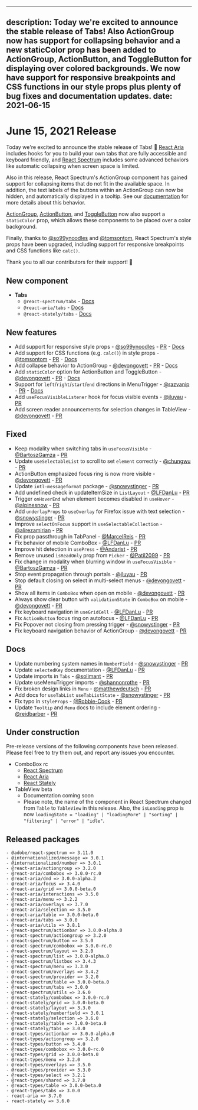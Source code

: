 <!-- Copyright 2020 Adobe. All rights reserved.
This file is licensed to you under the Apache License, Version 2.0 (the "License");
you may not use this file except in compliance with the License. You may obtain a copy
of the License at http://www.apache.org/licenses/LICENSE-2.0
Unless required by applicable law or agreed to in writing, software distributed under
the License is distributed on an "AS IS" BASIS, WITHOUT WARRANTIES OR REPRESENTATIONS
OF ANY KIND, either express or implied. See the License for the specific language
governing permissions and limitations under the License. -->


---
description: Today we're excited to announce the stable release of Tabs! Also ActionGroup now has support for collapsing behavior and a new staticColor prop has been added to ActionGroup, ActionButton, and ToggleButton for displaying over colored backgrounds. We now have support for responsive breakpoints and CSS functions in our style props plus plenty of bug fixes and documentation updates.
date: 2021-06-15
---

# June 15, 2021 Release

Today we're excited to announce the stable release of Tabs! 🎉 [React Aria](https://react-spectrum.adobe.com/react-aria/useTabList.html) includes hooks for you to build your own tabs that are fully accessible and keyboard friendly, and [React Spectrum](https://react-spectrum.adobe.com/react-spectrum/Tabs.html) includes some advanced behaviors like automatic collapsing when screen space is limited.

Also in this release, React Spectrum's ActionGroup component has gained support for collapsing items that do not fit in the available space. In addition, the text labels of the buttons within an ActionGroup can now be hidden, and automatically displayed in a tooltip. See our [documentation](https://react-spectrum.adobe.com/react-spectrum/ActionGroup.html#collapsing-behavior) for more details about this behavior.

[ActionGroup](https://react-spectrum.adobe.com/react-spectrum/ActionGroup.html#static-color), [ActionButton](https://react-spectrum.adobe.com/react-spectrum/ActionButton.html#static-color), and [ToggleButton](https://react-spectrum.adobe.com/react-spectrum/ToggleButton.html#static-color) now also support a `staticColor` prop, which allows these components to be placed over a color background.

Finally, thanks to [@so99ynoodles](https://github.com/so99ynoodles) and [@tomsontom](https://github.com/tomsontom), React Spectrum's style props have been upgraded, including support for responsive breakpoints and CSS functions like `calc()`.

Thank you to all our contributors for their support! 🤩

## New component
- **Tabs**
  - `@react-spectrum/tabs` - [Docs](https://react-spectrum.adobe.com/react-spectrum/Tabs.html)
  - `@react-aria/tabs` - [Docs](https://react-spectrum.adobe.com/react-aria/useTabList.html)
  - `@react-stately/tabs` - [Docs](https://react-spectrum.adobe.com/react-stately/useTabListState.html)

## New features
- Add support for responsive style props - [@so99ynoodles](https://github.com/so99ynoodles) - [PR](https://github.com/adobe/react-spectrum/pull/1684) - [Docs](https://react-spectrum.adobe.com/react-spectrum/layout.html#responsive-layout)
- Add support for CSS functions (e.g. `calc()`) in style props - [@tomsontom](https://github.com/tomsontom) - [PR](https://github.com/adobe/react-spectrum/pull/1774) - [Docs](https://react-spectrum.adobe.com/react-spectrum/styling.html#css-functions)
- Add collapse behavior to ActionGroup - [@devongovett](https://github.com/devongovett) - [PR](https://github.com/adobe/react-spectrum/pull/1919) - [Docs](https://react-spectrum.adobe.com/react-spectrum/ActionGroup.html#collapsing-behavior)
- Add `staticColor` option for ActionButton and ToggleButton - [@devongovett](https://github.com/devongovett) - [PR](https://github.com/adobe/react-spectrum/pull/1881) - [Docs](https://react-spectrum.adobe.com/react-spectrum/ActionButton.html#static-color)
- Support for `left`/`right`/`start`/`end` directions in MenuTrigger - [@razvanip](https://github.com/razvanip) - [PR](https://github.com/adobe/react-spectrum/pull/1868) - [Docs](https://react-spectrum.adobe.com/react-spectrum/MenuTrigger.html#align-and-direction)
- Add `useFocusVisibleListener` hook for focus visible events - [@jluyau](https://github.com/jluyau) - [PR](https://github.com/adobe/react-spectrum/pull/1875)
- Add screen reader announcements for selection changes in TableView - [@devongovett](https://github.com/devongovett) - [PR](https://github.com/adobe/react-spectrum/pull/1929)

## Fixed
- Keep modality when switching tabs in `useFocusVisible` - [@BartoszGamza](https://github.com/BartoszGamza) - [PR](https://github.com/adobe/react-spectrum/pull/1845)
- Update `useSelectableList` to scroll to set `element` correctly - [@chungwu](https://github.com/chungwu) - [PR](https://github.com/adobe/react-spectrum/pull/1862)
- ActionButton emphasized focus ring is now more visible - [@devongovett](https://github.com/devongovett) - [PR](https://github.com/adobe/react-spectrum/pull/1881)
- Update `intl-messageformat` package - [@snowystinger](https://github.com/snowystinger) - [PR](https://github.com/adobe/react-spectrum/pull/1872)
- Add undefined check in updateItemSize in `ListLayout` - [@LFDanLu](https://github.com/LFDanLu) - [PR](https://github.com/adobe/react-spectrum/pull/1920)
- Trigger `onHoverEnd` when element becomes disabled in `useHover` - [@alpinesnow](https://github.com/alpinesnow) - [PR](https://github.com/adobe/react-spectrum/pull/1882)
- Add `underlayProps` to `useOverlay` for Firefox issue with text selection - [@snowystinger](https://github.com/snowystinger) - [PR](https://github.com/adobe/react-spectrum/pull/1468)
- Improve `selectOnFocus` support in `useSelectableCollection` - [@alirezamirian](https://github.com/alirezamirian) - [PR](https://github.com/adobe/react-spectrum/pull/1843)
- Fix prop passthrough in TabPanel - [@MarcelReis](https://github.com/MarcelReis) - [PR](https://github.com/adobe/react-spectrum/pull/1894)
- Fix behavior of mobile ComboBox - [@LFDanLu](https://github.com/LFDanLu) - [PR](https://github.com/adobe/react-spectrum/pull/1874)
- Improve hit detection in `usePress` - [@Andarist](https://github.com/Andarist) - [PR](https://github.com/adobe/react-spectrum/pull/1613)
- Remove unused `isReadOnly` prop from `Picker` - [@Patil2099](https://github.com/Patil2099) - [PR](https://github.com/adobe/react-spectrum/pull/1949)
- Fix change in modality when blurring window in `useFocusVisible` - [@BartoszGamza](https://github.com/BartoszGamza) - [PR](https://github.com/adobe/react-spectrum/pull/1925)
- Stop event propagation through portals - [@jluyau](https://github.com/jluyau) - [PR](https://github.com/adobe/react-spectrum/pull/1840)
- Stop default closing on select in multi-select menus - [@devongovett](https://github.com/devongovett) - [PR](https://github.com/adobe/react-spectrum/pull/1969)
- Show all items in `ComboBox` when open on mobile - [@devongovett](https://github.com/devongovett) - [PR](https://github.com/adobe/react-spectrum/pull/1971)
- Always show clear button with `validationState` in `ComboBox` on mobile - [@devongovett](https://github.com/devongovett) - [PR](https://github.com/adobe/react-spectrum/pull/1972)
- Fix keyboard navigation in `useGridCell` - [@LFDanLu](https://github.com/LFDanLu) - [PR](https://github.com/adobe/react-spectrum/pull/1990)
- Fix `ActionButton` focus ring on autofocus - [@LFDanLu](https://github.com/LFDanLu) - [PR](https://github.com/adobe/react-spectrum/pull/1973)
- Fix Popover not closing from pressing trigger - [@snowystinger](https://github.com/snowystinger) - [PR](https://github.com/adobe/react-spectrum/pull/1970)
- Fix keyboard navigation behavior of ActionGroup - [@devongovett](https://github.com/devongovett) - [PR](https://github.com/adobe/react-spectrum/pull/1991/)

## Docs
- Update numbering system names in `NumberField`  - [@snowystinger](https://github.com/snowystinger) - [PR](https://github.com/adobe/react-spectrum/pull/1876)
- Update `selectedKey` documentation - [@LFDanLu](https://github.com/LFDanLu) - [PR](https://github.com/adobe/react-spectrum/pull/1670)
- Update imports in `Tabs` - [@solimant](https://github.com/solimant) - [PR](https://github.com/adobe/react-spectrum/pull/1889)
- Update useMenuTrigger imports - [@shannonrothe](https://github.com/shannonrothe) - [PR](https://github.com/adobe/react-spectrum/pull/1909)
- Fix broken design links in `Menu`  - [@matthewdeutsch](https://github.com/matthewdeutsch) - [PR](https://github.com/adobe/react-spectrum/pull/1917)
- Add docs for `useTabList` `useTabListState` - [@snowystinger](https://github.com/snowystinger) - [PR](https://github.com/adobe/react-spectrum/pull/1888)
- Fix typo in `styleProps` - [@Robbie-Cook](https://github.com/Robbie-Cook) - [PR](https://github.com/adobe/react-spectrum/pull/1966)
- Update `Tooltip` and `Menu` docs to include element ordering - [@reidbarber](https://github.com/reidbarber) - [PR](https://github.com/adobe/react-spectrum/pull/2006)

## Under construction

Pre-release versions of the following components have been released. Please feel free to try them out, and report any issues you encounter.

- ComboBox rc
  - [React Spectrum](https://react-spectrum.adobe.com/react-spectrum/ComboBox.html)
  - [React Aria](https://react-spectrum.adobe.com/react-aria/useComboBox.html)
  - [React Stately](https://react-spectrum.adobe.com/react-stately/useComboBoxState.html)
- TableView beta
  - Documentation coming soon
  - Please note, the name of the component in React Spectrum changed from `Table` to `TableView` in this release. Also, the `isLoading` prop is now `loadingState = "loading" | "loadingMore" | "sorting" | "filtering" | "error" | "idle"`.

## Released packages
```
- @adobe/react-spectrum => 3.11.0
- @internationalized/message => 3.0.1
- @internationalized/number => 3.0.1
- @react-aria/actiongroup => 3.2.0
- @react-aria/combobox => 3.0.0-rc.0
- @react-aria/dnd => 3.0.0-alpha.2
- @react-aria/focus => 3.4.0
- @react-aria/grid => 3.0.0-beta.0
- @react-aria/interactions => 3.5.0
- @react-aria/menu => 3.2.2
- @react-aria/overlays => 3.7.0
- @react-aria/selection => 3.5.0
- @react-aria/table => 3.0.0-beta.0
- @react-aria/tabs => 3.0.0
- @react-aria/utils => 3.8.1
- @react-spectrum/actionbar => 3.0.0-alpha.0
- @react-spectrum/actiongroup => 3.2.0
- @react-spectrum/button => 3.5.0
- @react-spectrum/combobox => 3.0.0-rc.0
- @react-spectrum/layout => 3.2.0
- @react-spectrum/list => 3.0.0-alpha.0
- @react-spectrum/listbox => 3.4.3
- @react-spectrum/menu => 3.3.0
- @react-spectrum/overlays => 3.4.2
- @react-spectrum/provider => 3.2.0
- @react-spectrum/table => 3.0.0-beta.0
- @react-spectrum/tabs => 3.0.0
- @react-spectrum/utils => 3.6.0
- @react-stately/combobox => 3.0.0-rc.0
- @react-stately/grid => 3.0.0-beta.0
- @react-stately/layout => 3.3.0
- @react-stately/numberfield => 3.0.1
- @react-stately/selection => 3.6.0
- @react-stately/table => 3.0.0-beta.0
- @react-stately/tabs => 3.0.0
- @react-types/actionbar => 3.0.0-alpha.0
- @react-types/actiongroup => 3.2.0
- @react-types/button => 3.4.0
- @react-types/combobox => 3.0.0-rc.0
- @react-types/grid => 3.0.0-beta.0
- @react-types/menu => 3.2.0
- @react-types/overlays => 3.5.0
- @react-types/provider => 3.3.0
- @react-types/select => 3.2.1
- @react-types/shared => 3.7.0
- @react-types/table => 3.0.0-beta.0
- @react-types/tabs => 3.0.0
- react-aria => 3.7.0
- react-stately => 3.6.0
```
